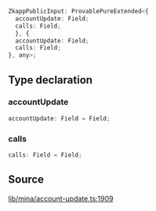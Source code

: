```ts
ZkappPublicInput: ProvablePureExtended<{
  accountUpdate: Field;
  calls: Field;
  }, {
  accountUpdate: Field;
  calls: Field;
}, any>;
```

## Type declaration

### accountUpdate

```ts
accountUpdate: Field = Field;
```

### calls

```ts
calls: Field = Field;
```

## Source

[lib/mina/account-update.ts:1909](https://github.com/o1-labs/o1js/blob/fd7bd4b02f4f7cc1057cd423261d70c22275763a/src/lib/mina/account-update.ts#L1909)
